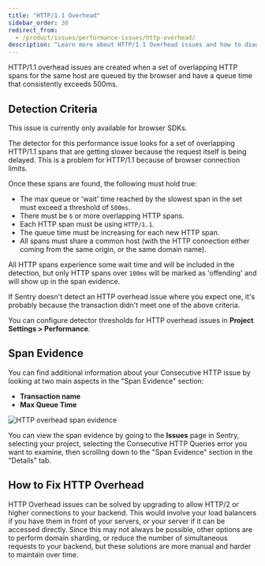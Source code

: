 ```yaml
---
title: "HTTP/1.1 Overhead"
sidebar_order: 30
redirect_from:
  - /product/issues/performance-issues/http-overhead/
description: "Learn more about HTTP/1.1 Overhead issues and how to diagnose and fix them."
---
```


HTTP/1.1 overhead issues are created when a set of overlapping HTTP spans for the same host are queued by the browser and have a queue time that consistently exceeds 500ms.

## Detection Criteria

<Note>

This issue is currently only available for browser SDKs.

</Note>

The detector for this performance issue looks for a set of overlapping HTTP/1.1 spans that are getting slower because the request itself is being delayed. This is a problem for HTTP/1.1 because of browser connection limits.

Once these spans are found, the following must hold true:

- The max queue or 'wait' time reached by the slowest span in the set must exceed a threshold of `500ms`.
- There must be `6` or more overlapping HTTP spans.
- Each HTTP span must be using `HTTP/1.1`.
- The queue time must be increasing for each new HTTP span.
- All spans must share a common host (with the HTTP connection either coming from the same origin, or the same domain name).

All HTTP spans experience some wait time and will be included in the detection, but only HTTP spans over `100ms` will be marked as 'offending' and will show up in the span evidence.

If Sentry doesn't detect an HTTP overhead issue where you expect one, it's probably because the transaction didn't meet one of the above criteria.

You can configure detector thresholds for HTTP overhead issues in **Project Settings > Performance**.

## Span Evidence

You can find additional information about your Consecutive HTTP issue by looking at two main aspects in the "Span Evidence" section:

- **Transaction name**
- **Max Queue Time**

![HTTP overhead span evidence](http-overhead-spans.png)

You can view the span evidence by going to the **Issues** page in Sentry, selecting your project, selecting the Consecutive HTTP Queries error you want to examine, then scrolling down to the "Span Evidence" section in the "Details" tab.

## How to Fix HTTP Overhead

HTTP Overhead issues can be solved by upgrading to allow HTTP/2 or higher connections to your backend. This would involve your load balancers if you have them in front of your servers, or your server if it can be accessed directly. Since this may not always be possible, other options are to perform domain sharding, or reduce the number of simultaneous requests to your backend, but these solutions are more manual and harder to maintain over time.
